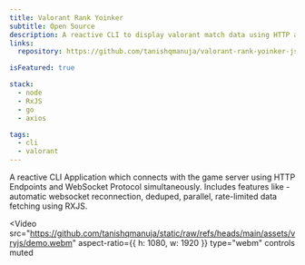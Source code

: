 ```yaml
---
title: Valorant Rank Yoinker
subtitle: Open Source
description: A reactive CLI to display valorant match data using HTTP and WebSocket Protocol.
links:
  repository: https://github.com/tanishqmanuja/valorant-rank-yoinker-js

isFeatured: true

stack:
  - node
  - RxJS
  - go
  - axios

tags:
  - cli
  - valorant
---
```



A reactive CLI Application which connects with the game server using HTTP Endpoints and WebSocket Protocol simultaneously. Includes features like - automatic websocket reconnection, deduped, parallel, rate-limited data fetching using RXJS.

<Video
  src="https://github.com/tanishqmanuja/static/raw/refs/heads/main/assets/vryjs/demo.webm"
  aspect-ratio={{ h: 1080, w: 1920 }}
  type="webm"
  controls
  muted
></Video>
